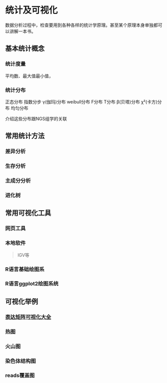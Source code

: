 # 统计及可视化 {#statistics}

数据分析过程中，检查要用到各种各样的统计学原理。甚至某个原理本身单独都可以讲解一本书。

## 基本统计概念

### 统计度量

平均数、最大值最小值，

### 统计分布

正态分布
指数分步
γ(伽玛)分布
weibull分布
F分布
T分布
β(贝塔)分布
χ²(卡方)分布
均匀分布

介绍这些分布跟NGS组学的关联

## 常用统计方法

### 差异分析

### 生存分析

### 主成分分析

### 进化树

## 常用可视化工具

### 网页工具

### 本地软件
> IGV等

### R语言基础绘图系

### R语言ggplot2绘图系统

## 可视化举例

### [表达矩阵可视化大全](http://bio-info-trainee.com/tmp/basic_visualization_for_expression_matrix.html)

### 热图

### 火山图

### 染色体结构图

### reads覆盖图

###






